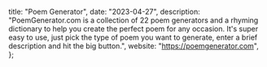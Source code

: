   title: "Poem Generator",
  date: "2023-04-27",
  description:
    "PoemGenerator.com is a collection of 22 poem generators and a rhyming dictionary to help you create the perfect poem for any occasion. It's super easy to use, just pick the type of poem you want to generate, enter a brief description and hit the big button.",
  website: "https://poemgenerator.com",
};
